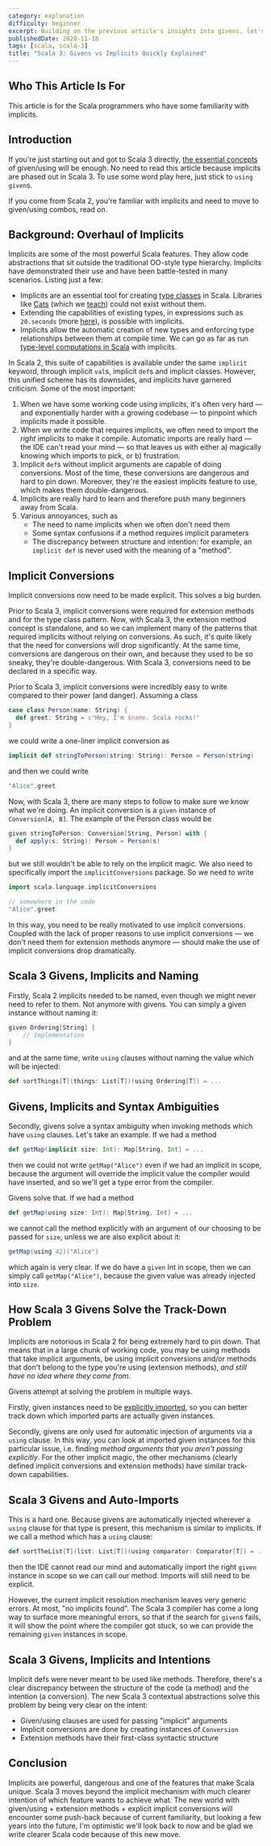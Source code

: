 ```yaml
---
category: explanation
difficulty: beginner
excerpt: Building on the previous article's insights into givens, let's explore how they stack up against the traditional Scala implicits
publishedDate: 2020-11-18
tags: [scala, scala-3]
title: "Scala 3: Givens vs Implicits Quickly Explained"
---
```


## Who This Article Is For

This article is for the Scala programmers who have some familiarity with implicits.

## Introduction

If you're just starting out and got to Scala 3 directly, [the essential concepts](/articles/scala-3-given-and-using-clauses) of given/using will be enough. No need to read this article because implicits are phased out in Scala 3. To use some word play here, just stick to `using` `given`s.

If you come from Scala 2, you're familiar with implicits and need to move to given/using combos, read on.

## Background: Overhaul of Implicits

Implicits are some of the most powerful Scala features. They allow code abstractions that sit outside the traditional OO-style type hierarchy. Implicits have demonstrated their use and have been battle-tested in many scenarios. Listing just a few:

- Implicits are an essential tool for creating [type classes](/articles/why-are-scala-type-classes-useful) in Scala. Libraries like [Cats](https://typelevel.org/cats) (which we [teach](/courses/cats)) could not exist without them.
- Extending the capabilities of existing types, in expressions such as `20.seconds` (more [here](/articles/how-does-the-20-seconds-idiom-work-in-scala)), is possible with implicits.
- Implicits allow the automatic creation of new types and enforcing type relationships between them at compile time. We can go as far as run [type-level computations in Scala](/articles/type-level-programming-in-scala-part-1-numbers-and-comparisons) with implicits.

In Scala 2, this suite of capabilities is available under the same `implicit` keyword, through implicit `val`s, implicit `def`s and implicit classes. However, this unified scheme has its downsides, and implicits have garnered criticism. Some of the most important:

1. When we have some working code using implicits, it's often very hard &mdash; and exponentially harder with a growing codebase &mdash; to pinpoint which implicits made it possible.
1. When we write code that requires implicits, we often need to import the _right_ implicits to make it compile. Automatic imports are really hard &mdash; the IDE can't read your mind &mdash; so that leaves us with either a) magically knowing which imports to pick, or b) frustration.
1. Implicit `def`s without implicit arguments are capable of doing conversions. Most of the time, these conversions are dangerous and hard to pin down. Moreover, they're the easiest implicits feature to use, which makes them double-dangerous.
1. Implicits are really hard to learn and therefore push many beginners away from Scala.
1. Various annoyances, such as
    - The need to name implicits when we often don't need them
    - Some syntax confusions if a method requires implicit parameters
    - The discrepancy between structure and intention: for example, an `implicit def` is never used with the meaning of a "method".

## Implicit Conversions

Implicit conversions now need to be made explicit. This solves a big burden.

Prior to Scala 3, implicit conversions were required for extension methods and for the type class pattern. Now, with Scala 3, the extension method concept is standalone, and so we can implement many of the patterns that required implicits without relying on conversions. As such, it's quite likely that the need for conversions will drop significantly. At the same time, conversions are dangerous on their own, and because they used to be so sneaky, they're double-dangerous. With Scala 3, conversions need to be declared in a specific way.

Prior to Scala 3, implicit conversions were incredibly easy to write compared to their power (and danger). Assuming a class

```scala
case class Person(name: String) {
  def greet: String = s"Hey, I'm $name. Scala rocks!"
}
```

we could write a one-liner implicit conversion as

```scala
implicit def stringToPerson(string: String): Person = Person(string)
```

and then we could write

```scala
"Alice".greet
```

Now, with Scala 3, there are many steps to follow to make sure we know what we're doing. An implicit conversion is a `given` instance of `Conversion[A, B]`. The example of the Person class would be

```scala
given stringToPerson: Conversion[String, Person] with {
  def apply(s: String): Person = Person(s)
}
```

but we still wouldn't be able to rely on the implicit magic. We also need to specifically import the `implicitConversions` package. So we need to write

```scala
import scala.language.implicitConversions

// somewhere in the code
"Alice".greet
```

In this way, you need to be really motivated to use implicit conversions. Coupled with the lack of proper reasons to use implicit conversions &mdash; we don't need them for extension methods anymore &mdash; should make the use of implicit conversions drop dramatically.

## Scala 3 Givens, Implicits and Naming

Firstly, Scala 2 implicits needed to be named, even though we might never need to refer to them. Not anymore with givens. You can simply a given instance without naming it:

```scala
given Ordering[String] {
    // implementation
}
```

and at the same time, write `using` clauses without naming the value which will be injected:

```scala
def sortThings[T](things: List[T])(using Ordering[T]) = ...
```

## Givens, Implicits and Syntax Ambiguities

Secondly, givens solve a syntax ambiguity when invoking methods which have `using` clauses. Let's take an example. If we had a method

```scala
def getMap(implicit size: Int): Map[String, Int] = ...
```

then we could not write `getMap("Alice")` even if we had an implicit in scope, because the argument will override the implicit value the compiler would have inserted, and so we'll get a type error from the compiler.

Givens solve that. If we had a method

```scala
def getMap(using size: Int): Map[String, Int] = ...
```

we cannot call the method explicitly with an argument of our choosing to be passed for `size`, unless we are also explicit about it:

```scala
getMap(using 42)("Alice")
```

which again is very clear. If we do have a `given` Int in scope, then we can simply call `getMap("Alice")`, because the given value was already injected into `size`.

## How Scala 3 Givens Solve the Track-Down Problem

Implicits are notorious in Scala 2 for being extremely hard to pin down. That means that in a large chunk of working code, you may be using methods that take implicit arguments, be using implicit conversions and/or methods that don't belong to the type you're using (extension methods), _and still have no idea where they come from_.

Givens attempt at solving the problem in multiple ways.

Firstly, given instances need to be [explicitly imported](/articles/scala-3-given-and-using-clauses/#importing-givens), so you can better track down which imported parts are actually given instances.

Secondly, givens are only used for automatic injection of arguments via a `using` clause. In this way, you can look at imported given instances for this particular issue, i.e. finding _method arguments that you aren't passing explicitly_. For the other implicit magic, the other mechanisms (clearly defined implicit conversions and extension methods) have similar track-down capabilities.

## Scala 3 Givens and Auto-Imports

This is a hard one. Because givens are automatically injected wherever a `using` clause for that type is present, this mechanism is similar to implicits. If we call a method which has a `using` clause:

```scala
def sortTheList[T](list: List[T])(using comparator: Comparator[T]) = ...
```

then the IDE cannot read our mind and automatically import the right `given` instance in scope so we can call our method. Imports will still need to be explicit.

However, the current implicit resolution mechanism leaves very generic errors. At most, "no implicits found". The Scala 3 compiler has come a long way to surface more meaningful errors, so that if the search for `given`s fails, it will show the point where the compiler got stuck, so we can provide the remaining `given` instances in scope.

## Scala 3 Givens, Implicits and Intentions

Implicit defs were never meant to be used like methods. Therefore, there's a clear discrepancy between the structure of the code (a method) and the intention (a conversion). The new Scala 3 contextual abstractions solve this problem by being very clear on the intent:

- Given/using clauses are used for passing "implicit" arguments
- Implicit conversions are done by creating instances of `Conversion`
- Extension methods have their first-class syntactic structure

## Conclusion

Implicits are powerful, dangerous and one of the features that make Scala unique. Scala 3 moves beyond the implicit mechanism with much clearer intention of which feature wants to achieve what. The new world with given/using + extension methods + explicit implicit conversions will encounter some push-back because of current familiarity, but looking a few years into the future, I'm optimistic we'll look back to now and be glad we write clearer Scala code because of this new move.
